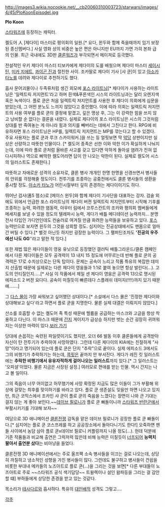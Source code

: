 http://images3.wikia.nocookie.net/__cb20060310003723/starwars/images/4/45/PloKoonEpisodeI.jpg

'''Plo Koon'''

[[스타워즈]]에 등장하는 캐릭터.

켈도어 人 [제다이] 마스터로 평의회의 일원.[* 요다, 윈두와 함께 죽을때까지 임기 보장된 종신멤버다.] 사실 영화 상의 비중은 높은 편은 아니지만 EU까지 가면 가히 본좌 급의 인물. 최근 국내에도 3D판 [[클론워즈]]가 부각되면서 메이져로 등극했다. 

전설적인 우키 제다이 마스터 티보카에게 제다이의 도를 배웠으며 제다이 마스터 [[세이시 틴]], [[미카 지에트]], [[콰이곤 진]]과 절친한 사이. 조카딸로 제다이 기사 [샤 쿤]이 있고 [[아소카 타노]]를 데려와 제다이로 추천하기도 했다. 

흡사 문어괴물이나 두족류처럼 생긴 외모에 [[포스 라이트닝]][* 제다이가 사용하는 라이트닝은 '일렉트릭 저지먼트'라고 하며 흰색&푸른색인 시스의 라이트닝과는 달리 오렌지색 혹은 녹색이다. 플로 쿤은 처음 일렉트릭 저지먼트를 사용한 후 제다이 의회에게 심문을 받았는데, 그 어떤 분노도 느끼지 않았다고 증언했다. 이에 따라 의회는 일렉트릭 저지먼트의 사용 여부를 플로 쿤의 결정에 맡겼고, 깊은 명상 후, 그는 이 강력한 힘을 쓰지 않고 낭비할 순 없다는 결론을 내렸다. 실제로 제다이의 포스 라이트닝은 시스의 그것처럼 상대를 반 죽여놓는 게 아니라 힘과 의지를 빼버리는 데에서 그친다고 한다. RPG에 비유하자면 포스 라이트닝은 HP를, 일렉트릭 저지먼트는 MP를 깎는다고 할 수 있겠다. 주요 사용자는 플로 쿤과 루크 스카이워커.]을 쓰는 등 얼핏보면 딱 [[악당]] 상판이지만 실상은 선량하고 따뜻한 인물이다. [* 켈도어 종족은 선한 이와 악한 이가 확실하게 나눠지는데, 이에 따라 플로 쿤처럼 올바른 사고를 갖고 있다면 악하게 돌아설 염려가 전혀 없다시피하나 역으로 삐딱한 켈도어라면 답이 안 나오는 악한이 된다. 실제로 켈도어 시스의 일러스트도 존재한다.]

따뜻하고 자애로운 성격의 소유자로, 클론 병사 개개인 한명 한명을 신경쓰면서 병사들의 안위를 걱정해줄 정도이다. 전투기를 조종하는 공중전에서도 클론 병사들의 생환을 중시할 정도. [[아소카 타노]]가 어린시절부터 깊히 존경하는 제다이이기도 하다.

뛰어난 검사(폼5 젬소)로 [메이스 윈두]와 함께 제다이 기사단을 대표하는 강자. 검술 외에도 위에서 언급한 포스 라이트닝의 제다이 버젼 일렉트릭 저지먼트부터 시작해 기후를 조종하는 능력, 화려한 염동력, 아우터 림에서 코루스칸트의 조카와 평의회 멤버들에게 메세지를 보낼 수 있을 정도의 텔레파시 능력, 게다가 배틀 메디테이션 능력까지... 분명 전사 타입인 가디언인데도 컨술러로 여겨질 만큼 화려한 능력들을 보유하고 있다. [[포스]] 능력만으로 보자면 윈두의 그것을 상회할 정도. 심지어는 진공상태에서도 맨몸으로 얼마간 버틸 수 있다.[* 별것 아닌듯 하지만 굉장한 능력이다. 그 팰퍼틴조차도 ''''진공의 우주에선 나도 GG'''''라고 말한 적 있다.] 

또한 제법 많은 제다이들이 영웅 유닛으로 등장했던 갤러틱 배틀그라운드/클론 캠페인에서 다른 제다이들은 모두 공격력이 13 내지 15 정도에 머무르는데 반해 플로 쿤의 공격력은 17로 수치상으로는 단독 탑이다. 문제는 공속이 느리고 작품 특유의 복잡한 데미지 산출법 때문에 실제로는 다른 제다이 영웅들과 1:1로 붙여 놓으면 항상 발린다(...). 고도의 안티질인지.....[* 사실 이 작품에서 제일 센 제다이 영웅은 공격력 13으로 명시된 에피소드 2 버젼 요다다. 공속이 미칠듯이 빠른데다 스플래쉬 데미지(!!!!)까지 있기 때문에.......] 

그 [[다스 몰]]이 가장 싸워보고 싶어했던 상대이다.[* 소설에서 다스 몰은 '진정한 제다이와 상대해보고 싶다'라고 하면서 플로 쿤을 지명한다. 물론 실제 대결은 이뤄지지 않았다.]

산소를 호흡할 수 없는 켈도어 족 특성 때문에 헬륨을 공급하는 마스크와 고글을 항상 착용하고 다닌다. 이 마스크 때문에 [[간지]] 게이지가 급상승 하지만 벗는 순간 굉장히 귀여워지는 이상한 마력이 있다.[http://images4.wikia.nocookie.net/__cb20110209165650/starwars/images/thumb/4/4b/PloKoonUnmasked-STD.jpg/180px-PloKoonUnmasked-STD.jpg 보러 가기]

당대에 손꼽히는 숙련된 파일럿이기도 했지만, 오더 66 발동 이후 클론들에게 공격받아 자신이 탄 전투기가 추락하여 사망하였다. 그런데 다른 제다이의 KIA에는 친절하게 "사망"이라고 명기되어 있는데 플로 쿤은 단지 "추락"으로 끝이다. 실제 에피소드 3에서도 그의 비행기가 추락하기는 하는데, [[콕핏]]은 끝까지 안 부서진다. 게다가 레진 킷 일러스트에는 '''추락한 비행기에서 유유자적하게 걸어나오는 일러스트'''까지 있다.[* 그 일러스트는 '오피셜'이었다. 물론 지금은 사장된 설정.] 여러모로 편애를 받는 인물. 역시 간지는 나고 볼 일이다.

그의 죽음이 너무 어이없고 허무했기에 사망 확정된 지금도 많은 이들이 그가 부활해 위상에 걸맞는 최후를 맞이하기를 바라고 있다. 플로 쿤 생존설도 잊을만 하면 나오고 있지만, 최근 코믹스에서 조카인 샤 쿤이 플로 쿤의 죽음을 느꼈다는 장면이 나와 큰 기대는 걸지 않는 게 좋아 보인다.~~[[데이브 필로니]]가 플로 쿤 빠돌이니까 [[스타워즈 반란군]]에서 부활시키기를 기대해 보자~~ 

여담으로 3D 애니메이션 [[클론전쟁]] 감독을 맡은 데이브 필로니가 굉장한 플로 쿤 빠돌이다.[* 심지어는 플로 쿤 코스프레를 하고 공공장소에서 돌아다니기도 한다!] 오죽하면 팬들 사이에서 농담 삼아 플로 쿤x데이브 필로니 커플링까지 나올 정도(...). 헌데 덕분에 기존 작품들과 비교해 출연은 그럭저럭 많은데 비해 능력은 미칠듯이 [[너프]]되어 '''능력치 팔아서 출연분 샀다'''는 비아냥을 들었다.

클론전쟁 3D 애니메이션에서는 주로 울프팩 소속 병사들을 이끄는 걸로 나오는데, 상당히 까칠하고 냉소적인 성향을 가진 병사들이 많다. 그런데도 불구하고 병사들이 건쉽을 비롯한 부대내 메카들의 노즈아트로 플로 쿤(...)을 그리는 것을 보면[* 다른 부대들이 노즈아트로 주로 ~~스타워즈 공식 색기담당~~ 트윌렉이나 설인 왐파등을 그리는 걸 감안할 떄] 부하들에게 상당한 존경을 받고 있는 것같다.

목소리가 [[테사다르]]와 흡사하다. 특유의 [[대인배]]적 성격도 그렇고....


[[각주]]
